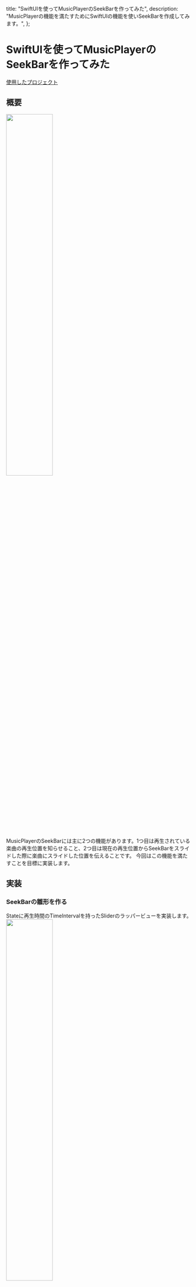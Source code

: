 
  title: "SwiftUIを使ってMusicPlayerのSeekBarを作ってみた",
  description:
    "MusicPlayerの機能を満たすためにSwiftUIの機能を使いSeekBarを作成してみます。",
};

# SwiftUIを使ってMusicPlayerのSeekBarを作ってみた

[使用したプロジェクト](https://github.com/g4zeru/AudioPlayerWithSwiftUI)

## 概要
<Image src="/20200612/image1.png" width="50%"/><br/>
MusicPlayerのSeekBarには主に2つの機能があります。1つ目は再生されている楽曲の再生位置を知らせること、2つ目は現在の再生位置からSeekBarをスライドした際に楽曲にスライドした位置を伝えることです。
今回はこの機能を満たすことを目標に実装します。

## 実装
### SeekBarの雛形を作る
Stateに再生時間のTimeIntervalを持ったSliderのラッパービューを実装します。
<Image src="/20200612/image0.png" width="50%"/><br/>
ちなみにaccentColorを指定するとSliderのleft borderがaccentColorになります。

### 現在の再生位置を表示する
現在の再生位置を知らせる方法として、ラベルで再生した秒数、終了時までのカウントダウンを表示することに加え、SliderのThumbの位置で表現することができます。

Viewの実装に入る前に便利なUtilityを用意しようと思います。MediaPlayerの再生時間などはTimeIntervalで表現されているので、CalendarにTimeIntervalをStringに変換するExtensionを用意します。

<Image src="/20200612/image2.png" width="90%"/><br/>
TimeInterval(Double)に実装しても良かったのですが、時間の加工などはCalendarに書くようにしているので今回はCalendarに実装しました。ここら辺は好みだと思います。

ではこのUtilityを使って、再生した時間、終了時までのカウントダウンを表示していきます。

SliderのInitializerにはminimumValueLabelとmaximumValueLabelが用意されており、特に左右のラベル表示位置にこだわりはないのでこちらを使用します。
Initializerに使用するMusicPlayerControllerを受け取って再生情報を使用します。
<Image src="/20200612/image3.png" width="90%"/><br/>

しかしこのままではSwiftUI側にPlayerの再生時間が変更されたことが通知されないので、最初の一回のみレンダリングされます。そこでTimerを使用してSliderに定期的にイベントを送信します。UIViewControllerを使っていた際は[Timer.scheduledTimer](https://developer.apple.com/documentation/foundation/timer/2091889-scheduledtimer)こちらを使っていましたが、SwiftUIで使用する場合は非常に面倒臭いです。そこで、SwiftUIのViewに用意されている[onReceive](https://developer.apple.com/documentation/swiftui/view/3365935-onreceive)メソッドとTimer側で用意されているPublisherを作成する[publish](https://developer.apple.com/documentation/foundation/timer/3329589-publish)メソッドを使用してSliderにイベントを流します
<Image src="/20200612/image4.png" width="90%"/><br/>
1秒間隔でSliderにイベントを流すことができました。

### SeekBarをスライドさせて時にMusicPlayerControllerに伝達する

スライダーにイベントを流し込み、再生情報を表示することができました。しかしこのままでは表示はできてもユーザーから変更することはできません。そこでSeekBarにisEdittingステートを用意して変更状態を管理します。

Sliderの[InitializerにはonEditingChangedが用意されていて](https://developer.apple.com/documentation/swiftui/slider/3365403-init)編集時のハンドリングを行うことができます。
それに加て、先ほど追加したTimerのイベントにisEditingを考慮した実装に変更します。
<Image src="/20200612/image5.png" width="90%"/><br/>

以上の実装によって、ユーザーのアクションと競合しない形でSliderにイベントを流すことができました。

### まとめ

今回使用したonReceiveなどSwiftUIには便利なメソッドが数多く用意されていて意外と簡単に実装できたので、いろいろなプロジェクトでSwiftUIを活用した実装ができないか試してみようと思います。